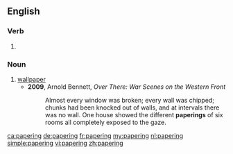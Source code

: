 ==English==

===Verb===
{{head|en}}

# {{present participle of|paper}}

===Noun===
{{en-noun}}

# [[wallpaper]]
#* '''2009''', Arnold Bennett, ''Over There: War Scenes on the Western Front''
#*: Almost every window was broken; every wall was chipped; chunks had been knocked out of walls, and at intervals there was no wall. One house showed the different '''paperings''' of six rooms all completely exposed to the gaze.

[[ca:papering]]
[[de:papering]]
[[fr:papering]]
[[my:papering]]
[[nl:papering]]
[[simple:papering]]
[[vi:papering]]
[[zh:papering]]